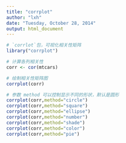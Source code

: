 ---
title: "corrplot"
author: "lxh"
date: "Tuesday, October 28, 2014"
output: html_document
---


```{r}
# `corrlot`包，可视化相关性矩阵
library("corrplot")

# 计算各列相关性
corr <- cor(mtcars)

# 绘制相关性矩阵图
corrplot(corr)

# 参数 method 可以控制显示不同的形状，默认是圆形
corrplot(corr,method="circle")
corrplot(corr,method="square")
corrplot(corr,method="ellipse")
corrplot(corr,method="number")
corrplot(corr,method="shade")
corrplot(corr,method="color")
corrplot(corr,method="pie")
```

